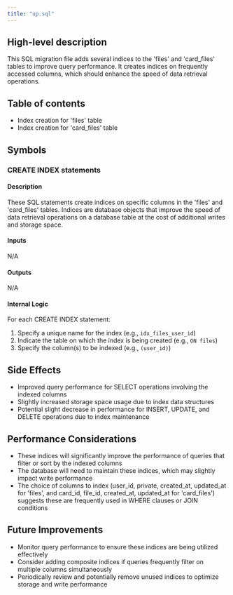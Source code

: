 ```yaml
---
title: "up.sql"
---
```


## High-level description
This SQL migration file adds several indices to the 'files' and 'card_files' tables to improve query performance. It creates indices on frequently accessed columns, which should enhance the speed of data retrieval operations.

## Table of contents
- Index creation for 'files' table
- Index creation for 'card_files' table

## Symbols

### CREATE INDEX statements
#### Description
These SQL statements create indices on specific columns in the 'files' and 'card_files' tables. Indices are database objects that improve the speed of data retrieval operations on a database table at the cost of additional writes and storage space.

#### Inputs
N/A

#### Outputs
N/A

#### Internal Logic
For each CREATE INDEX statement:
1. Specify a unique name for the index (e.g., `idx_files_user_id`)
2. Indicate the table on which the index is being created (e.g., `ON files`)
3. Specify the column(s) to be indexed (e.g., `(user_id)`)

## Side Effects
- Improved query performance for SELECT operations involving the indexed columns
- Slightly increased storage space usage due to index data structures
- Potential slight decrease in performance for INSERT, UPDATE, and DELETE operations due to index maintenance

## Performance Considerations
- These indices will significantly improve the performance of queries that filter or sort by the indexed columns
- The database will need to maintain these indices, which may slightly impact write performance
- The choice of columns to index (user_id, private, created_at, updated_at for 'files', and card_id, file_id, created_at, updated_at for 'card_files') suggests these are frequently used in WHERE clauses or JOIN conditions

## Future Improvements
- Monitor query performance to ensure these indices are being utilized effectively
- Consider adding composite indices if queries frequently filter on multiple columns simultaneously
- Periodically review and potentially remove unused indices to optimize storage and write performance